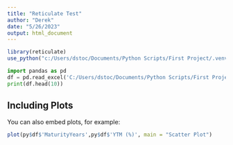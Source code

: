 ```yaml
---
title: "Reticulate Test"
author: "Derek"
date: "5/26/2023"
output: html_document
---
```


```r
library(reticulate)
use_python("c:/Users/dstoc/Documents/Python Scripts/First Project/.venv/Scripts/python.exe")
```


```python
import pandas as pd
df = pd.read_excel('C:/Users/dstoc/Documents/Python Scripts/First Project/NS_output.xlsx')
print(df.head(10))
```

## Including Plots

You can also embed plots, for example:

```r
plot(py$df$'MaturityYears',py$df$'YTM (%)', main = "Scatter Plot")
```
